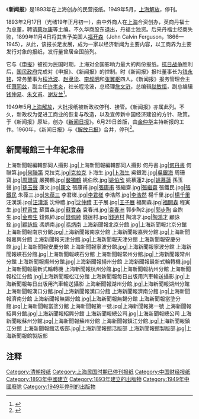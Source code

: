 {{Refimprove|time=2020-04-14}}
{{noteTA
| 1=zh-hans:福士; zh-hant:福士;
}}
《'''新闻报'''》是1893年在上海创办的民营报纸。1949年5月，[[上海解放|上海解放]]，停刊。

1893年2月17日（光绪19年正月初一），由中外商人在[[上海|上海]]合资创办，英商丹福士为总董，聘请[[蔡尔康|蔡尔康]]等主编。不久华商股东退出，丹福士独资。后来丹福士经商失败，1899年11月4日将其售予美国人[[福开森|福开森]]（John Calvin Ferguson，1866—1945），从此，该报长足发展，成为一家以经济新闻为主要内容，以工商界为主要发行对象的报纸，发行量曾居全国前列。

它与《[[申报|申报]]》被视为民国时期，上海对全国影响力最大的两份报纸。[[抗日战争|抗日战争]]胜利后，[[国民政府|国民政府]]完成对《申报》、《新闻报》的控制。时《新闻报》报社董事长为[[錢永銘|钱永铭]]，常务董事为[[程沧波|程沧波]]、[[赵隶华|赵隶华]]、[[李叔明|李叔明]]和[[张翼枢|张翼枢]]四人。《新闻报》报务管理会主任[[萧同兹|萧同兹]]，副主任[[許孝炎|许孝炎]]，社长程沧波，总经理[[詹文浒|詹文浒]]，总编辑[[赵敏恒|赵敏恒]]，副总编辑[[钱仲易|钱仲易]]、[[朱文甫|朱文甫]]、[[谢友兰|谢友兰]]<ref>{{cite journal en
|quotes = 
|last = 
|first = 
|author = 马光仁
|coauthors = 
|date = 1983
|year = 
|month = 
|title = 《新闻事业的一场大变革——上海解放初接管新闻单位的前前后后》
|journal = 新闻大学
|volume = 
|issue = 1983年第1期
|pages = 60-63
|publisher = 复旦大学
|location = 上海市
|issn = 1006-1460
|pmid = 
|doi = 
|bibcode = 
|oclc = 
|id = 
|url = https://www.ixueshu.com/document/cf576742b2e4e935665c4b5268367e01318947a18e7f9386.html
|language = Zh-hans
|format = 
|accessdate = 
|laysummary = 
|laysource = 
|laydate = 
|quote = 
|archive-date = 2020-05-27
|archive-url = https://web.archive.org/web/20200527103205/https://www.ixueshu.com/document/cf576742b2e4e935665c4b5268367e01318947a18e7f9386.html
|dead-url = no
}}</ref>。

1949年5月[[上海解放|上海解放]]，大批报纸被新政权停刊、接管。《新闻报》亦属此列。不久，新政权为促进工商业的恢复与改造，以及宣传新中国经济建设的方针、政策。于《新闻报》原址，创办《[[新闻日报|新闻日报]]》。6月29日首版，由[[金仲华|金仲华]]主持新报的工作。1960年，《新闻日报》与《[[解放日报|解放日报]]》合并，停刊<ref>{{Cite web |url=http://www.shtong.gov.cn/newsite/node2/node2245/node4522/node5501/index.html |title=第一编 报纸 |accessdate=2020-04-14 |author= |date=2001-11-30 |work= |publisher=上海市地方志办公室网站 |language=Zh-hans |archive-date=2020-08-02 |archive-url=https://web.archive.org/web/20200802231742/http://www.shtong.gov.cn/newsite/node2/node2245/node4522/node5501/index.html |dead-url=no }}</ref>。
== 新聞報館三十年紀念冊 ==
<gallery>
上海新聞報編輯部同人攝影.jpg|上海新聞報編輯部同人攝影
何丹書.jpg|[[何丹書|何丹書]]
何聯第.jpg|[[何聯第|何聯第]]
克拉克.jpg|[[克拉克|克拉克]]
卜海生.jpg|[[卜海生|卜海生]]
吳銀海.jpg|[[吳銀海|吳銀海]]
周珊寶.jpg|[[周珊寶|周珊寶]]
嚴獨鶴.jpg|[[嚴獨鶴|嚴獨鶴]]
姚伯欣.jpg|[[姚伯欣|姚伯欣]]
姚慕蓮2.jpg|[[姚慕蓮|姚慕蓮]]
孫玉聲.jpg|[[孫玉聲|孫玉聲]]
康文.jpg|[[康文|康文]]
張康甫.jpg|[[張康甫|張康甫]]
張繼齋.jpg|[[張繼齋|張繼齋]]
張鐵民.jpg|[[張鐵民|張鐵民]]
朱葆三.jpg|[[朱葆三|朱葆三]]
李君槎.jpg|[[李君槎|李君槎]]
李浩然.jpg|[[李浩然|李浩然]]
楊千里.jpg|[[楊千里_(1880年)|楊千里]]
汪漢溪.jpg|[[汪漢溪|汪漢溪]]
沈仲禮.jpg|[[沈仲禮|沈仲禮]]
王子展.jpg|[[王子展|王子展]]
福開森.jpg|[[福開森|福開森]]
程寅生.jpg|[[程寅生|程寅生]]
蘇寶森.jpg|[[蘇寶森|蘇寶森]]
袁春洲.jpg|[[袁春洲|袁春洲]]
郭步陶2.jpg|[[郭步陶|郭步陶]]
金煦生.jpg|[[金煦生|金煦生]]
錢佩紳.jpg|[[錢佩紳|錢佩紳]]
錢逍村.jpg|[[錢逍村|錢逍村]]
陶鴻才.jpg|[[陶鴻才|陶鴻才]]
顧詠銓.jpg|[[顧詠銓|顧詠銓]]
馮炳南.jpg|[[馮炳南|馮炳南]]
上海新聞報北京分館.jpg|上海新聞報北京分館
上海新聞報南京分館.jpg|上海新聞報南京分館
上海新聞報嘉興分館.jpg|上海新聞報嘉興分館
上海新聞報天津分館.jpg|上海新聞報天津分館
上海新聞報安慶分館.jpg|上海新聞報安慶分館
上海新聞報寧波分館.jpg|上海新聞報寧波分館
上海新聞報峽石分館.jpg|上海新聞報峽石分館
上海新聞報常州分館.jpg|上海新聞報常州分館
上海新聞報揚州分館.jpg|上海新聞報揚州分館
上海新聞報最新式輪轉機.jpg|上海新聞報最新式輪轉機
上海新聞報杭州分館.jpg|上海新聞報杭州分館
上海新聞報松江分館.jpg|上海新聞報松江分館
上海新聞報每日出版用汽車輸送攝影.jpg|上海新聞報每日出版用汽車輸送攝影
上海新聞報湖州分館.jpg|上海新聞報湖州分館
上海新聞報漢口分館.jpg|上海新聞報漢口分館
上海新聞報濟南分館.jpg|上海新聞報濟南分館
上海新聞報無錫分館.jpg|上海新聞報無錫分館
上海新聞報當塗分館.jpg|上海新聞報當塗分館
上海新聞報第一號.jpg|上海新聞報第一號
上海新聞報紹興分館.jpg|上海新聞報紹興分館
上海新聞報總公司.jpg|上海新聞報總公司
上海新聞報蘇州分館.jpg|上海新聞報蘇州分館
上海新聞報鎮江分館.jpg|上海新聞報鎮江分館
上海新聞報館活版部.jpg|上海新聞報館活版部
上海新聞報館製版部.jpg|上海新聞報館製版部
</gallery>

== 注释 ==
{{Reflist|25em}}
[[Category:清朝报纸|Category:清朝报纸]]
[[Category:上海民国时期已停刊报纸|Category:上海民国时期已停刊报纸]]
[[Category:中国财经报纸|Category:中国财经报纸]]
[[Category:1893年中國建立|Category:1893年中國建立]]
[[Category:1893年建立的出版物|Category:1893年建立的出版物]]
[[Category:1949年中國廢除|Category:1949年中國廢除]]
[[Category:1949年停刊的出版物|Category:1949年停刊的出版物]]